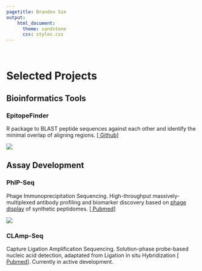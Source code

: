 ```yaml
---
pagetitle: Brandon Sie
output:
    html_document:
      theme: sandstone
      css: styles.css
---
```


<br>  

<a class="anchor" id="projects"></a>


<div class = "proj">

<h1>Selected Projects</h1>

<h2>Bioinformatics Tools</h2>

### EpitopeFinder 
R package to BLAST peptide sequences against each other and identify the minimal overlap of aligning regions. [[<i class="fa fa-fw fa-github" aria-hidden="true"></i> Github](https://github.com/brandonsie/EpitopeFinder)] 

<img class = "projimg" src = "docs/epitopefinder-full.png">

<h2>Assay Development</h2>

<h3>PhIP-Seq</h3>  

Phage Immunoprecipitation Sequencing. High-throughput massively-multiplexed antibody profiling and biomarker discovery based on [phage display](https://www.nobelprize.org/prizes/chemistry/2018/press-release/) of synthetic peptidomes. [[<i class="fa fa-fw fa-file" aria-hidden="true"></i> Pubmed](https://www.ncbi.nlm.nih.gov/pubmed/30190553)]

<img class = "projimg" src = "docs/phip.png">

<h3>CLAmp-Seq</h3>  

Capture Ligation Amplification Sequencing. Solution-phase probe-based nucleic acid detection, adaptated from Ligation in situ Hybridization [[<i class="fa fa-fw fa-file" aria-hidden="true"></i> Pubmed](https://www.ncbi.nlm.nih.gov/pubmed/28854731)]. Currently in active development.

</div>
<!-- 
Make basic single-sentence summary on this page, link to more detail

epitopefinder
phip-reporter
stock vis
quantstudio tools

phip seq
clamp seq


text prediction 
-->

